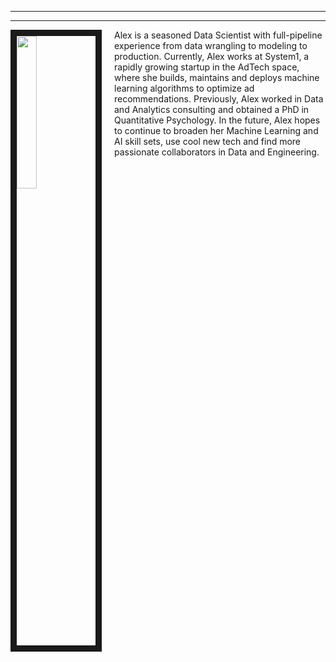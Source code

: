 
---

---


<img src="images/profile_pic.jpg" style="width:25%; border:10px solid; 
margin-right: 20px" align="left">

Alex is a seasoned Data Scientist with full-pipeline experience from data 
wrangling to modeling to production. Currently, Alex works at System1, a 
rapidly growing startup in the AdTech space, where she builds, maintains 
and deploys machine learning algorithms to optimize ad recommendations. 
Previously, Alex worked in Data and Analytics consulting and obtained a 
PhD in Quantitative Psychology. In the future, Alex hopes to continue to 
broaden her Machine Learning and AI skill sets, use cool new tech and find 
more passionate collaborators in Data and Engineering. 
